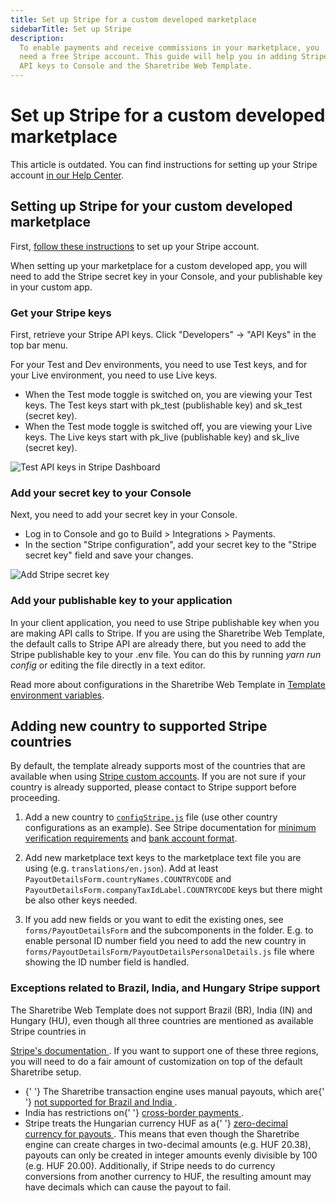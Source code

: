 ```yaml
---
title: Set up Stripe for a custom developed marketplace
sidebarTitle: Set up Stripe
description:
  To enable payments and receive commissions in your marketplace, you
  need a free Stripe account. This guide will help you in adding Stripe
  API keys to Console and the Sharetribe Web Template.
---
```



# Set up Stripe for a custom developed marketplace

<Callout type="error">

This article is outdated. You can find instructions for setting up your
Stripe account
[in our Help Center](https://www.sharetribe.com/help/en/articles/8413086-how-to-set-up-stripe-for-payments-on-your-marketplace).

</Callout>

## Setting up Stripe for your custom developed marketplace

First,
[follow these instructions](https://www.sharetribe.com/help/en/articles/8413086-how-to-set-up-stripe-for-payments-on-your-marketplace)
to set up your Stripe account.

When setting up your marketplace for a custom developed app, you will
need to add the Stripe secret key in your Console, and your publishable
key in your custom app.

### Get your Stripe keys

First, retrieve your Stripe API keys. Click "Developers" → "API Keys" in
the top bar menu.

For your Test and Dev environments, you need to use Test keys, and for
your Live environment, you need to use Live keys.

- When the Test mode toggle is switched on, you are viewing your Test
  keys. The Test keys start with pk_test (publishable key) and sk_test
  (secret key).
- When the Test mode toggle is switched off, you are viewing your Live
  keys. The Live keys start with pk_live (publishable key) and sk_live
  (secret key).

![Test API keys in Stripe Dashboard](./stripe-test-data.png)

### Add your secret key to your Console

Next, you need to add your secret key in your Console.

- Log in to Console and go to Build > Integrations > Payments.
- In the section "Stripe configuration", add your secret key to the
  "Stripe secret key" field and save your changes.

![Add Stripe secret key](./stripe_dev_key_console.png)

### Add your publishable key to your application

In your client application, you need to use Stripe publishable key when
you are making API calls to Stripe. If you are using the Sharetribe Web
Template, the default calls to Stripe API are already there, but you
need to add the Stripe publishable key to your .env file. You can do
this by running _yarn run config_ or editing the file directly in a text
editor.

Read more about configurations in the Sharetribe Web Template in
[Template environment variables](/template/configuration/template-env/).

## Adding new country to supported Stripe countries

By default, the template already supports most of the countries that are
available when using
[Stripe custom accounts](https://stripe.com/docs/connect/accounts#custom-accounts).
If you are not sure if your country is already supported, please contact
to Stripe support before proceeding.

1. Add a new country to
   [`configStripe.js`](https://github.com/sharetribe/web-template/blob/main/src/config/configStripe.js)
   file (use other country configurations as an example). See Stripe
   documentation for
   [minimum verification requirements](https://stripe.com/docs/connect/required-verification-information)
   and
   [bank account format](https://stripe.com/docs/connect/payouts#formats).

2. Add new marketplace text keys to the marketplace text file you are
   using (e.g. `translations/en.json`). Add at least
   `PayoutDetailsForm.countryNames.COUNTRYCODE` and
   `PayoutDetailsForm.companyTaxIdLabel.COUNTRYCODE` keys but there
   might be also other keys needed.

3. If you add new fields or you want to edit the existing ones, see
   `forms/PayoutDetailsForm` and the subcomponents in the folder. E.g.
   to enable personal ID number field you need to add the new country in
   `forms/PayoutDetailsForm/PayoutDetailsPersonalDetails.js` file where
   showing the ID number field is handled.

### Exceptions related to Brazil, India, and Hungary Stripe support

The Sharetribe Web Template does not support Brazil (BR), India (IN) and
Hungary (HU), even though all three countries are mentioned as available
Stripe countries in

<a href="https://stripe.com/docs/connect/accounts#custom-accounts">
  Stripe's documentation
</a>
. If you want to support one of these three regions, you will need to do
a fair amount of customization on top of the default Sharetribe setup.

<ul>
  <li>
    {' '}
    The Sharetribe transaction engine uses manual payouts, which are{' '}
    <a href="https://stripe.com/docs/payouts#manual-payouts">
      not supported for Brazil and India
    </a>
    .
  </li>
  <li>
    India has restrictions on{' '}
    <a href="https://support.stripe.com/questions/stripe-india-support-for-marketplaces">
      cross-border payments
    </a>
    .
  </li>
  <li>
    Stripe treats the Hungarian currency HUF as a{' '}
    <a href="https://stripe.com/docs/currencies#special-cases">
      zero-decimal currency for payouts
    </a>
    . This means that even though the Sharetribe engine can create
    charges in two-decimal amounts (e.g. HUF 20.38), payouts can only be
    created in integer amounts evenly divisible by 100 (e.g. HUF 20.00).
    Additionally, if Stripe needs to do currency conversions from
    another currency to HUF, the resulting amount may have decimals
    which can cause the payout to fail.
  </li>
</ul>

